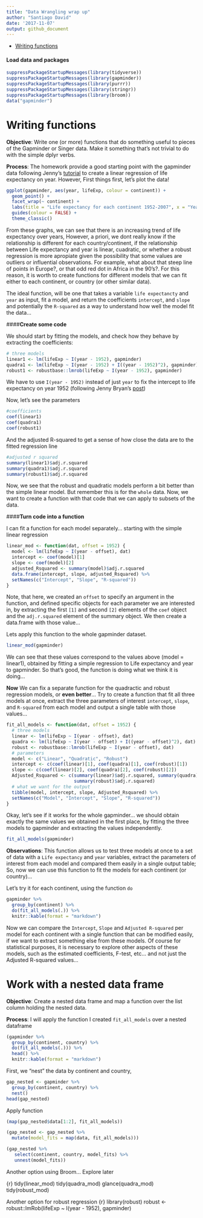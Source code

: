 ```yaml
---
title: "Data Wrangling wrap up"
author: "Santiago David"
date: '2017-11-07'
output: github_document
---
```


- [Writing functions](#Writing-functions)

#### Load data and packages
```r
suppressPackageStartupMessages(library(tidyverse))
suppressPackageStartupMessages(library(gapminder))
suppressPackageStartupMessages(library(purrr))
suppressPackageStartupMessages(library(stringr))
suppressPackageStartupMessages(library(broom))
data("gapminder")
```

# Writing functions

**Objective**: Write one (or more) functions that do something useful to pieces of the Gapminder or Singer data. Make it something that’s not trivial to do with the simple dplyr verbs.

**Process**: The homework provide a good starting point with the gapminder data following Jenny's [tutorial](http://stat545.com/block012_function-regress-lifeexp-on-year.html) to create a linear regression of life expectancy on year. However, 
First things first, let's plot the data!

```r
ggplot(gapminder, aes(year, lifeExp, colour = continent)) +
  geom_point() +
  facet_wrap(~ continent) +
  labs(title = "Life expectancy for each continent 1952-2007", x = "Years", y = "Life Expectancy (years)") +
  guides(colour = FALSE) +
  theme_classic() 
```

From these graphs, we can see that there is an increasing trend of life expectancy over years, However, a priori, we dont really know if the relationship is different for each country/continent, if the relationship between Life expectancy and year is linear, cuadratic, or whether a robust regression is more apropiate given the possibility that some values are outliers or influential observations. For example, what about that steep line of points in Europe?, or that odd red dot in Africa in the 90's?. For this reason, it is worth to create functions for different models that we can fit either to each continent, or country (or other similar data).

The ideal function, will be one that takes a variable `life expectancty` and `year` as input, fit a model, and return the coefficients `intercept`, and `slope` and potentially the `R-squared` as a way to understand how well the model fit the data...

####**Create some code**

We should start by fitting the models, and check how they behave by extracting the coefficients:

```r
# three models
linear1 <- lm(lifeExp ~ I(year - 1952), gapminder)
quadra1 <- lm(lifeExp ~ I(year - 1952) + I((year - 1952)^2), gapminder)
robust1 <- robustbase::lmrob(lifeExp ~ I(year - 1952), gapminder)
```

We have to use `I(year - 1952)` instead of just `year` to fix the intercept to life expectancy on year 1952 (following Jenny Bryan's [post](http://stat545.com/block012_function-regress-lifeexp-on-year.html))

Now, let's see the parameters

```r
#coefficients
coef(linear1)
coef(quadra1)
coef(robust1)
```

And the adjusted R-squared to get a sense of how close the data are to the fitted regression line
```r
#adjusted r squared
summary(linear1)$adj.r.squared
summary(quadra1)$adj.r.squared
summary(robust1)$adj.r.squared
```

Now, we see that the robust and quadratic models perform a bit better than the simple linear model. But remember this is for the `whole` data. Now, we want to create a function with that code that we can apply to subsets of the data.

####**Turn code into a function**

I can fit a function for each model separately... starting with the simple linear regression

```r
linear_mod <- function(dat, offset = 1952) {
  model <- lm(lifeExp ~ I(year - offset), dat)
  intercept <- coef(model)[1]
  slope <- coef(model)[2]
  adjusted_Rsquared <- summary(model)$adj.r.squared
  data.frame(intercept, slope, adjusted_Rsquared) %>% 
  setNames(c("Intercept", "Slope", "R-squared"))
}
```

Note, that here, we created an `offset` to specify an argument in the function, and defined specific objects for each parameter we are interested in, by extracting the first `[1]` and second `[2]` elements of the `coef` object and the `adj.r.squared` element of the summary object. We then create a data.frame with those value... 

Lets apply this function to the whole gapminder dataset.
```r
linear_mod(gapminder)
```

We can see that these values correspond to the values above (model = linear1), obtained by fitting a simple regression to Life expectancy and year to gapminder. So that's good, the function is doing what we think it is doing...

**Now** We can fix a separate function for the quadractic and robust regression models, or **even better**... Try to create a function that fit all three models at once, extract the three parameters of interest `intercept`, `slope`, and `R-squared` from each model and output a single table with those values...

```r
fit_all_models <- function(dat, offset = 1952) {
  # three models
  linear <- lm(lifeExp ~ I(year - offset), dat)
  quadra <- lm(lifeExp ~ I(year - offset) + I((year - offset)^2), dat)
  robust <- robustbase::lmrob(lifeExp ~ I(year - offset), dat)
  # parameters
  model <- c("Linear", "Quadratic", "Robust")
  intercept <- c(coef(linear)[1], coef(quadra)[1], coef(robust)[1])
  slope <- c(coef(linear)[2], coef(quadra)[2], coef(robust)[2])
  Adjusted_Rsquared <- c(summary(linear)$adj.r.squared, summary(quadra)$adj.r.squared, 
                         summary(robust)$adj.r.squared)
  # what we want for the output
  tibble(model, intercept, slope, Adjusted_Rsquared) %>% 
  setNames(c("Model", "Intercept", "Slope", "R-squared"))
}
```

Okay, let's see if it works for the whole gapminder... we should obtain exactly the same values we obtained in the first place, by fitting the three models to gapminder and extracting the values independently.

```r
fit_all_models(gapminder)
```

**Observations**: This function allows us to test three models at once to a set of data with a `Life expectancy` and `year` variables, extract the parameters of interest from each model and compared them easily in a single output table; So, now we can use this function to fit the models for each continent (or country)...

Let's try it for each continent, using the function `do`

```r
gapminder %>% 
  group_by(continent) %>% 
  do(fit_all_models(.)) %>% 
  knitr::kable(format = "markdown")
```

Now we can compare the `Intercept`, `Slope` and `Adjusted R-squared` per model for each continent with a single function that can be modified easily, if we want to extract something else from these models. Of course for statistical purposes, it is necessary to explore other aspects of these models, such as the estimated coefficients, F-test, etc... and not just the Adjusted R-squared values...

# Work with a nested data frame

**Objective**: Create a nested data frame and map a function over the list column holding the nested data.

**Process**: I will apply the function I created `fit_all_models` over a nested dataframe

```r
(gapminder %>% 
  group_by(continent, country) %>% 
  do(fit_all_models(.))) %>% 
  head() %>% 
  knitr::kable(format = "markdown")
```

First, we "nest" the data by continent and country, 

```r
gap_nested <- gapminder %>% 
  group_by(continent, country) %>% 
  nest()
head(gap_nested)
```

Apply function

```r
(map(gap_nested$data[1:2], fit_all_models))
```

```r
(gap_nested <- gap_nested %>% 
  mutate(model_fits = map(data, fit_all_models)))
```

```r
(gap_nested %>% 
   select(continent, country, model_fits) %>% 
   unnest(model_fits))
```






Another option using Broom... Explore later

{r}
tidy(linear_mod)
tidy(quadra_mod)
glance(quadra_mod)
tidy(robust_mod)


Another option for robust regression
{r}
library(robust)
robust <- robust::lmRob(lifeExp ~ I(year - 1952), gapminder)



